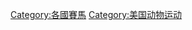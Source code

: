 {{Commonscat|Horseracing in the United States}}

[[Category:各國賽馬|Category:各國賽馬]]
[[Category:美国动物运动|Category:美国动物运动]]